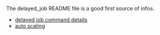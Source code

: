 The delayed_job README file is a good first source of infos.

* [[delayed job command details]]
* [[auto scaling]]
